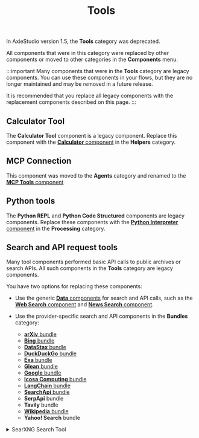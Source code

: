 ﻿---
title: Tools
slug: /components-tools
---

In AxieStudio version 1.5, the **Tools** category was deprecated.

All components that were in this category were replaced by other components or moved to other categories in the **Components** menu.

:::important
Many components that were in the **Tools** category are legacy components.
You can use these components in your flows, but they are no longer maintained and may be removed in a future release.

It is recommended that you replace all legacy components with the replacement components described on this page.
:::

## Calculator Tool

The **Calculator Tool** component is a legacy component.
Replace this component with the [**Calculator** component](/components-helpers#calculator) in the **Helpers** category.

## MCP Connection

This component was moved to the **Agents** category and renamed to the [**MCP Tools** component](/components-agents#mcp-connection)

## Python tools

The **Python REPL** and **Python Code Structured** components are legacy components.
Replace these components with the [**Python Interpreter** component](/components-processing#python-interpreter) in the **Processing** category.

## Search and API request tools

Many tool components performed basic API calls to public archives or search APIs.
All such components in the **Tools** category are legacy components.

You have two options for replacing these components:

* Use the generic [**Data** components](/components-data) for search and API calls, such as the [**Web Search** component](/components-data#web-search) and [**News Search** component](/components-data#news-search).

* Use the provider-specific search and API components in the **Bundles** category:

    * [**arXiv** bundle](/bundles-arxiv)
    * [**Bing** bundle](/bundles-bing)
    * [**DataStax** bundle](/bundles-datastax)
    * [**DuckDuckGo** bundle](/bundles-duckduckgo)
    * [**Exa** bundle](/bundles-exa)
    * [**Glean** bundle](/bundles-glean)
    * [**Google** bundle](/bundles-google)
    * [**Icosa Computing** bundle](/bundles-icosacomputing)
    * [**LangChain** bundle](/bundles-langchain)
    * [**SearchApi** bundle](/bundles-searchapi)
    * **SerpApi** bundle
    * **Tavily** bundle
    * [**Wikipedia** bundle](/bundles-wikipedia)
    * **Yahoo! Search** bundle

<details>
<summary>SearXNG Search Tool</summary>

The **SearXNG Search Tool** component is a legacy component.
Replace this component with a [**Data** component](/components-data) or another metasearch provider's [bundle](/components-bundle-components).

This component creates a tool for searching using SearXNG, a metasearch engine.
It accepts the following parameters:

| Name | Type | Description |
|------|------|-------------|
| url | String | Input parameter. The URL of the SearXNG instance. |
| max_results | Integer | Input parameter. The maximum number of results to return. |
| categories | List[String] | Input parameter. The categories to search in. |
| language | String | Input parameter. The language for the search results. |
| result_tool | Tool | Output parameter. A SearXNG search tool for use in LangChain. |

</details>